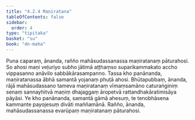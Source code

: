```yaml
---
title: "4.2.4 Maṇiratana"
tableOfContents: false
sidebar:
  order: 4
type: "tipitaka"
basket: "su"
book: "dn-maha"
---
```



<DynamicBreadcrumb />

<Division number="248" book="dn-maha">

<Paragraph number="545" book="dn-maha">
Puna caparaṃ, ānanda, rañño mahāsudassanassa maṇiratanaṃ pāturahosi. So ahosi maṇi veḷuriyo subho jātimā aṭṭhaṃso suparikammakato accho vippasanno anāvilo sabbākārasampanno. Tassa kho panānanda, maṇiratanassa ābhā samantā yojanaṃ phuṭā ahosi. Bhūtapubbaṃ, ānanda, rājā mahāsudassano tameva maṇiratanaṃ vīmaṃsamāno caturaṅginiṃ senaṃ sannayhitvā maṇiṃ dhajaggaṃ āropetvā rattandhakāratimisāya pāyāsi. Ye kho panānanda, samantā gāmā ahesuṃ, te tenobhāsena kammante payojesuṃ divāti maññamānā. Rañño, ānanda, mahāsudassanassa evarūpaṃ maṇiratanaṃ pāturahosi.
</Paragraph>
</Division>